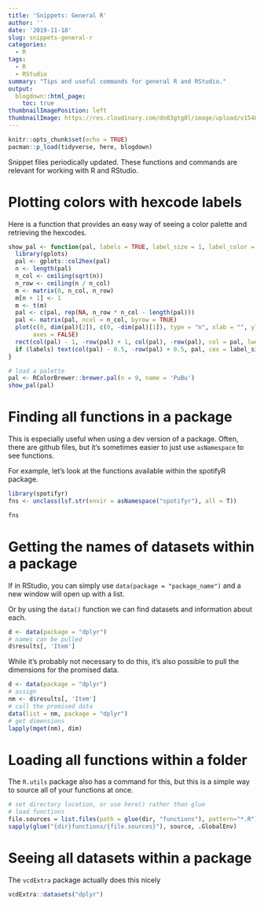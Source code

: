 ```yaml
---
title: 'Snippets: General R'
author: ''
date: '2019-11-18'
slug: snippets-general-r
categories:
  - R
tags:
  - R
  - RStudio
summary: "Tips and useful commands for general R and RStudio."
output:
  blogdown::html_page:
    toc: true
thumbnailImagePosition: left
thumbnailImage: https://res.cloudinary.com/dn83gtg0l/image/upload/v1548271167/snippets.jpg
---
```


```r
knitr::opts_chunk$set(echo = TRUE)
pacman::p_load(tidyverse, here, blogdown)
```

Snippet files periodically updated. These functions and commands are relevant for working with R and RStudio. 


# Plotting colors with hexcode labels 

Here is a function that provides an easy way of seeing a color palette and retrieving the hexcodes. 

```r
show_pal <- function(pal, labels = TRUE, label_size = 1, label_color = "#000000") {
  library(gplots)
  pal <- gplots::col2hex(pal)
  n <- length(pal)
  n_col <- ceiling(sqrt(n))
  n_row <- ceiling(n / n_col)
  m <- matrix(0, n_col, n_row)
  m[n + 1] <- 1
  m <- t(m)
  pal <- c(pal, rep(NA, n_row * n_col - length(pal)))
  pal <- matrix(pal, ncol = n_col, byrow = TRUE)
  plot(c(0, dim(pal)[2]), c(0, -dim(pal)[1]), type = "n", xlab = "", ylab = "",
       axes = FALSE)
  rect(col(pal) - 1, -row(pal) + 1, col(pal), -row(pal), col = pal, lwd = 3, border = "white")
  if (labels) text(col(pal) - 0.5, -row(pal) + 0.5, pal, cex = label_size, col = label_color)
}

# load a palette 
pal <- RColorBrewer::brewer.pal(n = 9, name = 'PuBu')
show_pal(pal)
```

# Finding all functions in a package

This is especially useful when using a dev version of a package. Often, there are github files, but it's sometimes easier to just use `asNamespace` to see functions. 

For example, let's look at the functions available within the spotifyR package. 

```r
library(spotifyr)
fns <- unclass(lsf.str(envir = asNamespace("spotifyr"), all = T))

fns
```

# Getting the names of datasets within a package

If in RStudio, you can simply use `data(package = "package_name")` and a new window will open up with a list. 

Or by using the `data()` function we can find datasets and information about each. 

```r
d <- data(package = "dplyr")
# names can be pulled 
d$results[, 'Item']
```

While it's probably not necessary to do this, it's also possible to pull the dimensions for the promised data. 

```r
d <- data(package = "dplyr")
# assign 
nm <- d$results[, 'Item']
# call the promised data
data(list = nm, package = "dplyr")
# get dimensions
lapply(mget(nm), dim)
```


# Loading all functions within a folder

The `R.utils` package also has a command for this, but this is a simple way to source all of your functions at once. 

```r
# set directory location, or use here() rather than glue
# load functions
file.sources = list.files(path = glue(dir, "functions"), pattern="*.R")
sapply(glue("{dir}functions/{file.sources}"), source, .GlobalEnv)
```

# Seeing all datasets within a package

The `vcdExtra` package actually does this nicely

```r
vcdExtra::datasets("dplyr")
```